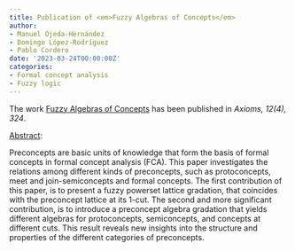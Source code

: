 ```yaml
---
title: Publication of <em>Fuzzy Algebras of Concepts</em>
author:
- Manuel Ojeda-Hernández
- Domingo López-Rodríguez
- Pablo Cordero
date: '2023-03-24T00:00:00Z'
categories:
- Formal concept analysis
- Fuzzy logic
---
```


The work <u>Fuzzy Algebras of Concepts</u> has been published in <em><em>Axioms</em>, 12(4), 324</em>.

<u>Abstract</u>:


Preconcepts are basic units of knowledge that form the basis of formal concepts in formal concept analysis (FCA). This paper investigates the relations among different kinds of preconcepts, such as protoconcepts, meet and join-semiconcepts and formal concepts. The first contribution of this paper, is to present a fuzzy powerset lattice gradation, that coincides with the preconcept lattice at its 1-cut. The second and more significant contribution, is to introduce a preconcept algebra gradation that yields different algebras for protoconcepts, semiconcepts, and concepts at different cuts. This result reveals new insights into the structure and properties of the different categories of preconcepts.

